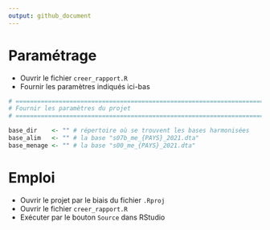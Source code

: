 ```yaml
---
output: github_document
---
```


# Paramétrage

- Ouvrir le fichier `creer_rapport.R`
- Fournir les paramètres indiqués ici-bas

```r
# =============================================================================
# Fournir les paramètres du projet
# =============================================================================

base_dir    <- "" # répertoire où se trouvent les bases harmonisées
base_alim   <- "" # la base "s07b_me_{PAYS}_2021.dta"
base_menage <- "" # la base "s00_me_{PAYS}_2021.dta"

```

# Emploi

- Ouvrir le projet par le biais du fichier `.Rproj`
- Ouvrir le fichier `creer_rapport.R`
- Exécuter par le bouton `Source` dans RStudio
